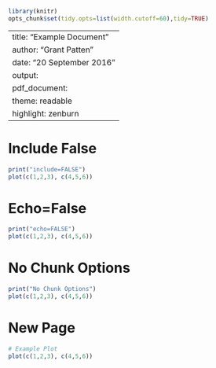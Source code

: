 ```r
library(knitr)
opts_chunk$set(tidy.opts=list(width.cutoff=60),tidy=TRUE)
```

---
title: "Example Document"
author: "Grant Patten"
date: "20 September 2016"
output:
    pdf_document:
        theme: readable
        highlight: zenburn
---

# Include False

```r
print("include=FALSE")
plot(c(1,2,3), c(4,5,6))
```


# Echo=False

```r
print("echo=FALSE")
plot(c(1,2,3), c(4,5,6))
```


# No Chunk Options

```r
print("No Chunk Options")
plot(c(1,2,3), c(4,5,6))
```


\newpage
# New Page

```r
# Example Plot
plot(c(1,2,3), c(4,5,6))
```


